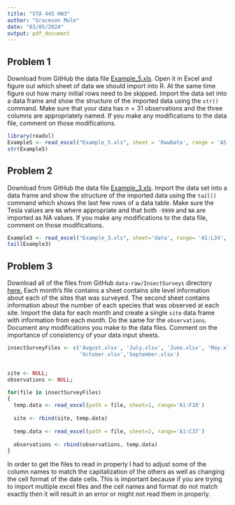 ```yaml
---
title: "STA 445 HW3"
author: "Graceson Mule"
date: "03/05/2024"
output: pdf_document
---
```


## Problem 1

Download from GitHub the data file [Example_5.xls](https://github.com/dereksonderegger/444/raw/master/data-raw/Example_5.xls). Open it in Excel and figure out which sheet of data we should import into R. At the same time figure out how many initial rows need to be skipped. Import the data set into a data frame and show the structure of the imported data using the `str()` command. Make sure that your data has $n=31$ observations and the three columns are appropriately named. If you make any modifications to the data file, comment on those modifications.
```r
library(readxl)
Example5 <- read_excel("Example_5.xls", sheet = 'RawData', range = 'A5:C36')
str(Example5)
```


## Problem 2

Download from GitHub the data file  [Example_3.xls](https://github.com/dereksonderegger/444/raw/master/data-raw/Example_3.xls). Import the data set into a data frame and show the structure of the imported data using the `tail()` command which shows the last few rows of a data table.  Make sure the Tesla values are `NA` where appropriate and that both `-9999` and `NA` are imported as NA values. If you make any modifications to  the data file, comment on those modifications.
```r
Example3 <- read_excel("Example_3.xls", sheet='data', range= 'A1:L34', na = c("NA", -9999))
tail(Example3)
```


## Problem 3

Download all of the files from GitHub `data-raw/InsectSurveys` directory 
[here.](https://github.com/dereksonderegger/444/raw/master/data-raw/InsectSurveys) Each month's file contains a sheet contains site level information about each of the sites that was surveyed. The second sheet contains information about the number of each species that was observed at each site. Import the data for each month and create a single `site` data frame with information from each month. Do the same for the `observations`. Document any modifications you make to the data files. Comment on the importance of consistency of your data input sheets.
```r
insectSurveyFiles <- c('August.xlsx', 'July.xlsx', 'June.xlsx', 'May.xlsx', 
                       'October.xlsx','September.xlsx')


site <- NULL;
observations <- NULL;

for(file in insectSurveyFiles)
{
  temp.data <- read_excel(path = file, sheet=1, range='A1:F10')
  
  site <- rbind(site, temp.data)
  
  temp.data <- read_excel(path = file, sheet=2, range='A1:C37')
  
  observations <- rbind(observations, temp.data)
}

```
In order to get the files to read in properly I had to adjust some of the column names to match
the capitalization of the others as well as changing the cell format of the date cells. This is important because if you
are trying to import multiple excel files and the cell names and format do not match exactly then
it will result in an error or might not read them in properly.

